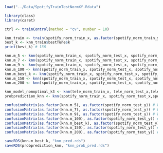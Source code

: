 ```r
load("../Data/SpotifyTrainTestNormXY.Rdata")
```


```r
library(class)
library(caret)

ctrl <- trainControl(method = "cv", number = 10)

knn_train <- train(spotify_norm_train_x, as.factor(spotify_norm_train_y), method = "knn", tuneGrid = data.frame(k = seq(1, 150, by = 5)), trControl = ctrl)
best_k <- knn_train$bestTune$k
print(best_k) # 136

knn.m_5 <- knn(spotify_norm_train_x, spotify_norm_test_x, spotify_norm_train_y, k = 5)
knn.m_7 <- knn(spotify_norm_train_x, spotify_norm_test_x, spotify_norm_train_y, k = 7)
knn.m_9 <- knn(spotify_norm_train_x, spotify_norm_test_x, spotify_norm_train_y, k = 9)
knn.m_100 <- knn(spotify_norm_train_x, spotify_norm_test_x, spotify_norm_train_y, k = 100)
knn.m_best_k <- knn(spotify_norm_train_x, spotify_norm_test_x, spotify_norm_train_y, k = 136)
knn.m_150 <- knn(spotify_norm_train_x, spotify_norm_test_x, spotify_norm_train_y, k = 150)
knn.m_200 <- knn(spotify_norm_train_x, spotify_norm_test_x, spotify_norm_train_y, k = 200)

knn_model_nonoptimal_k3 <- knn(tele_norm_train_x, tele_norm_test_x,tele_norm_train_y, k = 3) # gives us factor
probprediction_knn <- knn(spotify_norm_train_x, spotify_norm_test_x,spotify_norm_train_y, k = 136, prob = TRUE)

confusionMatrix(as.factor(knn.m_5), as.factor(spotify_norm_test_y)) # kappa = 0.133
confusionMatrix(as.factor(knn.m_7), as.factor(spotify_norm_test_y)) # kappa = 0.1418
confusionMatrix(as.factor(knn.m_9), as.factor(spotify_norm_test_y)) # kappa = 0.1439
confusionMatrix(as.factor(knn.m_100), as.factor(spotify_norm_test_y)) # kappa = 0.1719
confusionMatrix(as.factor(knn.m_best_k), as.factor(spotify_norm_test_y)) # kappa = 0.1814 accuracy 0.5887
confusionMatrix(as.factor(knn.m_150), as.factor(spotify_norm_test_y)) # kappa = 0.1758
confusionMatrix(as.factor(knn.m_200), as.factor(spotify_norm_test_y)) # kappa = 0.1756
```
```r
saveRDS(knn.m_best_k, "knn_pred.rds")
saveRDS(probprediction_knn, "knn_prob_pred.rds")
```

